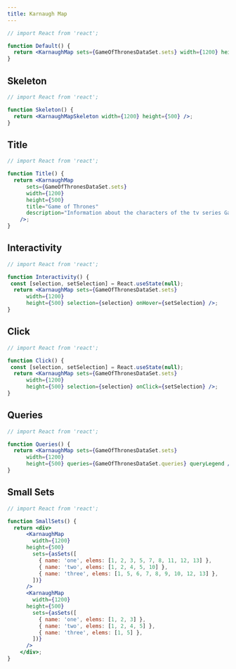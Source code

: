 ```yaml
---
title: Karnaugh Map
---
```


```jsx live
// import React from 'react';

function Default() {
  return <KarnaughMap sets={GameOfThronesDataSet.sets} width={1200} height={500} />;
}
```

## Skeleton

```jsx live
// import React from 'react';

function Skeleton() {
  return <KarnaughMapSkeleton width={1200} height={500} />;
}
```

## Title

```jsx live
// import React from 'react';

function Title() {
  return <KarnaughMap
      sets={GameOfThronesDataSet.sets}
      width={1200}
      height={500}
      title="Game of Thrones"
      description="Information about the characters of the tv series Game of Thrones"
    />;
}
```

## Interactivity

```jsx live
// import React from 'react';

function Interactivity() {
 const [selection, setSelection] = React.useState(null);
  return <KarnaughMap sets={GameOfThronesDataSet.sets}
      width={1200}
      height={500} selection={selection} onHover={setSelection} />;
}
```

## Click

```jsx live
// import React from 'react';

function Click() {
 const [selection, setSelection] = React.useState(null);
  return <KarnaughMap sets={GameOfThronesDataSet.sets}
      width={1200}
      height={500} selection={selection} onClick={setSelection} />;
}
```

## Queries

```jsx live
// import React from 'react';

function Queries() {
  return <KarnaughMap sets={GameOfThronesDataSet.sets}
      width={1200}
      height={500} queries={GameOfThronesDataSet.queries} queryLegend />;
}
```

## Small Sets

```jsx live
// import React from 'react';

function SmallSets() {
  return <div>
      <KarnaughMap
        width={1200}
      height={500}
        sets={asSets([
          { name: 'one', elems: [1, 2, 3, 5, 7, 8, 11, 12, 13] },
          { name: 'two', elems: [1, 2, 4, 5, 10] },
          { name: 'three', elems: [1, 5, 6, 7, 8, 9, 10, 12, 13] },
        ])}
      />
      <KarnaughMap
        width={1200}
      height={500}
        sets={asSets([
          { name: 'one', elems: [1, 2, 3] },
          { name: 'two', elems: [1, 2, 4, 5] },
          { name: 'three', elems: [1, 5] },
        ])}
      />
    </div>;
}
```
